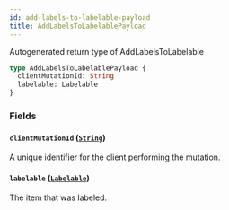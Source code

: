 ```yaml
---
id: add-labels-to-labelable-payload
title: AddLabelsToLabelablePayload
---
```


Autogenerated return type of AddLabelsToLabelable

```graphql
type AddLabelsToLabelablePayload {
  clientMutationId: String
  labelable: Labelable
}
```

### Fields

#### `clientMutationId` ([`String`](/docs/api/scalars/string))

A unique identifier for the client performing the mutation.

#### `labelable` ([`Labelable`](/docs/api/interfaces/labelable))

The item that was labeled.
